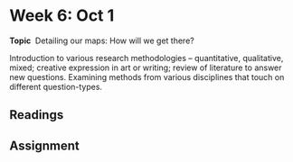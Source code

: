 # Week 6: Oct 1

**Topic** \ Detailing our maps: How will we get there?

Introduction to various research methodologies -- quantitative, qualitative, mixed; creative expression in art or writing; review of literature to answer new questions. Examining methods from various disciplines that touch on different question-types.

## Readings

## Assignment